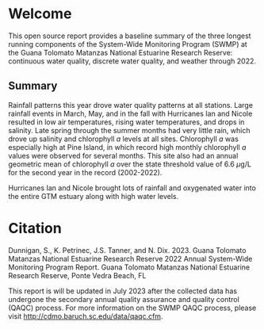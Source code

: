 # Welcome {.unnumbered}

This open source report provides a baseline summary of the three longest running components of the System-Wide Monitoring Program (SWMP) at the Guana Tolomato Matanzas National Estuarine Research Reserve: continuous water quality, discrete water quality, and weather through 2022.

## Summary {.unnumbered}

Rainfall patterns this year drove water quality patterns at all stations. Large rainfall events in March, May, and in the fall with Hurricanes Ian and Nicole resulted in low air temperatures, rising water temperatures, and drops in salinity. Late spring through the summer months had very little rain, which drove up salinity and chlorophyll *a* levels at all sites. Chlorophyll *a* was especially high at Pine Island, in which record high monthly chlorophyll *a* values were observed for several months. This site also had an annual geometric mean of chlorophyll *a* over the state threshold value of 6.6 $\mu$g/L for the second year in the record (2002-2022).

Hurricanes Ian and Nicole brought lots of rainfall and oxygenated water into the entire GTM estuary along with high water levels.

# Citation {.unnumbered}

Dunnigan, S., K. Petrinec, J.S. Tanner, and N. Dix. 2023. Guana Tolomato Matanzas National Estuarine Research Reserve 2022 Annual System-Wide Monitoring Program Report. Guana Tolomato Matanzas National Estuarine Research Reserve, Ponte Vedra Beach, FL

```{=openxml}
<w:p><w:r><w:br w:type="page"/></w:r></w:p>
```
::: callout-important
This report is will be updated in July 2023 after the collected data has undergone the secondary annual quality assurance and quality control (QAQC) process. For more information on the SWMP QAQC process, please visit <http://cdmo.baruch.sc.edu/data/qaqc.cfm>.
:::
